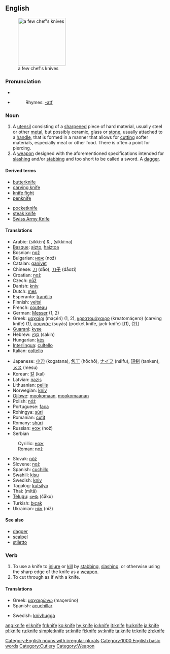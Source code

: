 {{wikipediapar|Knife}}
==English==
[[Image:4Messer_fcm.jpg|thumb|right|150px|a few chef's knives]]
===Pronunciation===
*{{IPA|/naɪf/}}
*{{audio|en-us-knife.ogg|Audio (US)}}
*:Rhymes: [[Rhymes:English:-aɪf|-aɪf]]

===Noun===
{{en-noun-irreg|knives}}
# A [[utensil]] consisting of a [[sharpen]]ed piece of hard material, usually steel or other [[metal]], but possibly ceramic, glass or [[stone]], usually attached to a [[handle]], that is formed in a manner that allows for [[cut]]ting softer materials, especially meat or other food. There is often a point for piercing.
# A [[weapon]] designed with the aforementioned specifications intended for [[slash]]ing and/or [[stab]]bing and too short to be called a sword. A [[dagger]].

====Derived terms====
{{top}}
*[[butterknife]]
*[[carving knife]]
*[[knife fight]]
*[[penknife]]
{{mid}}
*[[pocketknife]]
*[[steak knife]]
*[[Swiss Army Knife]]
{{bottom}}

====Translations====
{{top}}
*Arabic: {{ARchar|[[سكين]]}} (sikkí:n) {{m}} & {{f}}, {{ARchar|[[سكينة]]}} (sikkí:na) {{f}}
*[[Basque]]: [[aizto]], [[haiztoa]]
*Bosnian: [[nož#Bosnian|nož]] {{m}}
*Bulgarian: [[нож]] (nož) {{m}}
*Catalan: [[ganivet]] {{m}}
*Chinese: [[刀]] (dāo), [[刀子]] (dāozi)
*Croatian: [[nož#Croatian|nož]] {{m}}
*Czech: [[nůž]] {{m}}
*Danish: [[kniv]]
*Dutch: [[mes]] {{n}}
*Esperanto: [[tranĉilo]]
*Finnish: [[veitsi]]
*French: [[couteau]] {{m}}
*German: [[Messer]] {{n}} (1, 2)
*Greek: [[μαχαίρι]] (maçéri) {{n}} (1, 2), [[κρεατομάχαιρο]] (kreatomáçero) (carving knife) {{n}} (1), [[σουγιάς]] (suyás) (pocket knife, jack-knife) {{m}} [(1), (2)]
*[[Guarani]]: [[kyse]]
*Hebrew: [[סכין|סַכִּין]] (sakin)
*Hungarian: [[kés]]
*[[Interlingua]]: [[cultello]]
*Italian: [[coltello]] {{m}}
{{mid}}
*Japanese: [[小刀]] (kogatana), [[包丁]] (hōchō), [[ナイフ]] (náifu), [[短剣]] (tanken), [[メス]] (mesu)
*Korean: [[칼]] (kal)
*Latvian: [[nazis]] {{m}}
*Lithuanian: [[peilis]] {{m}}
*Norwegian: [[kniv]]
*[[Ojibwe]]: [[mookomaan]], [[mookomaanan]] {{p}}
*Polish: [[nóż]] {{m}}
*Portuguese: [[faca]] {{f}}
*Rohingya: [[súri]]
*Romanian: [[cuţit]] {{n}}
*Romany: [[shūri]]
*Russian: [[нож#Russian|нож]] (nož) {{m}}
*Serbian
:Cyrillic: [[нож#Serbian|нож]] {{m}}
:Roman: [[nož#Serbian|nož]] {{m}}
*Slovak: [[nôž]] {{m}}
*Slovene: [[nož]] {{m}}
*Spanish: [[cuchillo]] {{m}}
*Swahili: [[kisu]]
*Swedish: [[kniv]] {{c}}
*Tagalog: [[kutsilyo]]
*Thai: {{THchar|[[มีด]]}} (mītă)
*[[Telugu]]: [[చాకు]] (čāku)
*Turkish: [[bıçak]]
*Ukrainian: [[ніж]] (niž) {{m}}
{{bottom}}

====See also====
*[[dagger]]
*[[scalpel]]
*[[stiletto]]

===Verb===
{{en-verb|knif|ing}}

# To use a knife to [[injure]] or [[kill]] by [[stab]]bing, [[slash]]ing, or otherwise using the sharp edge of the knife as a [[weapon]].
# To cut through as if with a knife.

====Translations====
{{top}}
*Greek: [[μαχαιρώνω]] (maçeróno)
*Spanish: [[acuchillar]]
{{mid}}
*Swedish: [[knivhugga]]
{{bottom}}

[[Category:English nouns with irregular plurals]]
[[Category:1000 English basic words]]
[[Category:Cutlery]]
[[Category:Weapon]]

[[ang:knife]]
[[el:knife]]
[[fr:knife]]
[[ko:knife]]
[[hy:knife]]
[[io:knife]]
[[it:knife]]
[[hu:knife]]
[[ja:knife]]
[[pl:knife]]
[[ru:knife]]
[[simple:knife]]
[[sr:knife]]
[[fi:knife]]
[[sv:knife]]
[[ta:knife]]
[[tr:knife]]
[[zh:knife]]
